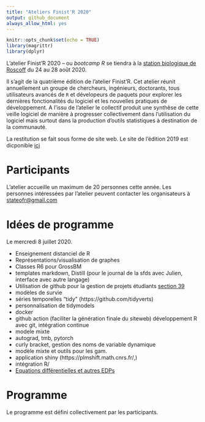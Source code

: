 ```yaml
---
title: "Ateliers Finist'R 2020"
output: github_document
always_allow_html: yes
---
```


```r
knitr::opts_chunk$set(echo = TRUE)
library(magrittr)
library(dplyr)
```



L'atelier Finist'R 2020 -- ou *bootcamp R* se tiendra à la [station biologique de Roscoff](http://www.sb-roscoff.fr/) du 24 au 28 août 2020.

Il s'agit de la quatrième édition de l'atelier Finist'R. Cet atelier réunit annuellement un groupe de chercheurs, ingénieurs, doctorants, tous utilisateurs avancés de `R` et dévelopeurs de paquets pour explorer les dernières fonctionalités du logiciel et les nouvelles pratiques de développement. A l'issu de l'atelier le collectif produit une synthèse de cette veille logiciel de manière à progresser collectivement dans l'utilisation du logiciel mais surtout dans la production d'outils statistiques à destination de la communauté.

La restitution se fait sous forme de site web. Le site de l'édition 2019 est dicponible [ici](https://stateofther.github.io/finistR2019/)

# Participants

L'atelier accueille un maximum de 20 personnes cette année. Les personnes intéressées par l'atelier peuvent contacter les organisateurs à <stateofr@gmail.com>

# Idées de programme 
Le mercredi 8 juillet 2020. 


  - Enseignement distanciel de R
  - Représentations/visualisation de graphes
  - Classes R6 pour GrossBM
  - templates markdown, Distill (pour le journal de la sfds avec Julien, interface avec autre langage)
  - Utilisation de github pour la gestion de projets étudiants [section 39](https://happygitwithr.com/classroom-overview.html)
  - modèles de survie
  - séries temporelles "tidy" (https://github.com/tidyverts)
  - personnalisation de tidymodels
  - docker
  - github action (faciliter la génération finale du siteweb)  développement R avec git, intégration continue
  - modele mixte
  - autograd, tmb, pytorch
  - curly bracket, gestion des noms de variable dynamique
  - modèle mixte  et outils pour les gam.
  - application shiny (https://plmshift.math.cnrs.fr/,)
  - intégration R/
  -  [Equations différentielles et autres EDPs](https://pure.knaw.nl/ws/portalfiles/portal/462308/Soetaert_ea_4748.pdf)




# Programme

Le programme est défini collectivement par les participants.
